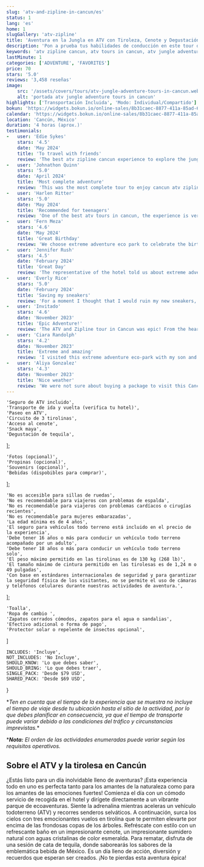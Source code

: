 ```yaml
---
slug: 'atv-and-zipline-in-cancun/es'
status: 1
lang: 'es'
home: 1
slugGallery: 'atv-zipline'
title: 'Aventura en la Jungla en ATV con Tiroleza, Cenote y Degustación de Tequila'
description: 'Pon a prueba tus habilidades de conducción en este tour de ATV y tiroleza en Cancún y nada en un hermoso cenote. La verdadera Aventura Extrema.'
keywords: 'atv zipline cancun, atv tours in cancun, atv jungle adventure tours in cancun, atv zipline cenote, atv cancun, atv cancun jungle, atv cancun cenote, atv cancun zipline, atv cancun tequila tasting, atv cancun extreme adventure'
lastMinute: 1
categories: ['ADVENTURE', 'FAVORITES']
price: 70
stars: '5.0'
reviews: '3,458 reseñas'
image:
    src: '/assets/covers/tours/atv-jungle-adventure-tours-in-cancun.webp'
    alt: 'portada atv jungle adventure tours in cancun'
highlights: ['Transportación Incluida', 'Modo: Individual/Compartido']
bokun: 'https://widgets.bokun.io/online-sales/8b31caec-8877-411a-85ad-682828170619/experience/670336?partialView=1'
calendar: 'https://widgets.bokun.io/online-sales/8b31caec-8877-411a-85ad-682828170619/experience-calendar/670336'
location: 'Cancún, México'
duration: '4 horas (aprox.)'
testimonials:
-   user: 'Edie Sykes'
    stars: '4.5'
    date: 'May 2024'
    title: 'To travel with friends'
    review: 'The best atv zipline cancun experience to explore the jungle, the nature and get to know the local culture. Especially if you travel with friends.'
-   user: 'Johnathon Quinn'
    stars: '5.0'
    date: 'April 2024'
    title: 'Most complete adventure'
    review: 'This was the most complete tour to enjoy cancun atv zipline cenote in a single day, as if that were not enough, the transfer to the park was included, they went for us and took us back to our hotel, little bit delay but they arrived.'
-   user: 'Harlen Ritter'
    stars: '5.0'
    date: 'May 2024'
    title: 'Recommended for teenagers'
    review: 'One of the best atv tours in cancun, the experience is very different and very complete, you will understand the local culture and traditions, you’ll taste traditional foods and my teenage children loved the zip line tour.'
-   user: 'Fern Meza'
    stars: '4.6'
    date: 'May 2024'
    title: 'Great Birthday'
    review: 'We choose extreme adventure eco park to celebrate the birthday of my wife and this was the best decision we made during our vacation. They picked us up at our hotel, the driver was really funny and very careful while driving even made some jokes during the travel. The staff is very professional and takes really good care of you. Thank you!'
-   user: 'Jennifer Rush'
    stars: '4.5'
    date: 'February 2024'
    title: 'Great Day'
    review: 'The representative of the hotel told us about extreme adventure eco park and suggested it was a good option for a half day tour in Cancun. He was absolutely right! The tour is about 4 hrs plus the transportation time from our hotel, which it wasnt far as we thought. We did muddy ATV’s, Fly on the zip lines and swam on the beautiufl cenote. Our guide Aldo was incredible and make us feel very special and laughing all the time. If you visit make sure you ask for him. Thank you for a great day!'
-   user: 'Everly Rice'
    stars: '5.0'
    date: 'February 2024'
    title: 'Saving my sneakers'
    review: 'For a moment I thought that I would ruin my new sneakers, since the tulum atv route will be muddy, however, they made the comment to prevent me, so I could buy other cheap water shoes so that I would not dirty my tennis shoes. Thank you very much to the very attentive and always friendly guides.'
-   user: 'Invitado'
    stars: '4.6'
    date: 'November 2023'
    title: 'Epic Adventure!'
    review: 'The ATV and Zipline tour in Cancun was epic! From the heart-pounding ATV ride through the jungle to the exhilarating ziplines and refreshing cenote dip, it was adrenaline-packed perfection.'
-   user: 'Ciara Randolph'
    stars: '4.2'
    date: 'November 2023'
    title: 'Extreme and amazing'
    review: 'I visited this extreme adventure eco-park with my son and husband and it is really something amazing! If you are looking for an extreme experience this is a must-do on your vacation in Cancun. All the staff made us feel at home and provided great service! thank you and will for sure be a back.'
-   user: 'Aliya Gonzalez'
    stars: '4.3'
    date: 'November 2023'
    title: 'Nice weather'
    review: 'We were not sure about buying a package to visit this Cancun eco-park, since i am afraid of the heights and dont like bugs, but i sincerily say it was a good choice! The weather was incredible and allow us to swim in a beautiful cenote, zipline, and do the ATVs which i loved since it was my first time riding an atv. The guide made sure i was safe all the time and made us laugh alot. I will for sure be back on my next visit to cancun.'
---
```



    'Seguro de ATV incluido',
    'Transporte de ida y vuelta (verifica tu hotel)',
    'Paseo en ATV',
    'Circuito de 3 tirolinas',
    'Acceso al cenote',
    'Snack maya',
    'Degustación de tequila',
];

    'Fotos (opcional)',
    'Propinas (opcional)',
    'Souvenirs (opcional)',
    'Bebidas (dispobibles para comprar)',
];

    'No es accesible para sillas de ruedas',
    'No es recomendable para viajeros con problemas de espalda',
    'No es recomendable para viajeros con problemas cardíacos o cirugías recientes',
    'No es recomendable para mujeres embarazadas',
    'La edad mínima es de 4 años',
    'El seguro para vehículos todo terreno está incluido en el precio de la experiencia',
    'Debe tener 16 años o más para conducir un vehículo todo terreno acompañado por un adulto',
    'Debe tener 18 años o más para conducir un vehículo todo terreno solo',
    'El peso máximo permitido en las tirolinas es de 130 kg (268 lb)',
    'El tamaño máximo de cintura permitido en las tirolesas es de 1,24 m o 49 pulgadas',
    'Con base en estándares internacionales de seguridad y para garantizar la seguridad física de los visitantes, no se permite el uso de cámaras y teléfonos celulares durante nuestras actividades de aventura.',
];

    'Toalla',
    'Ropa de cambio ',
    'Zapatos cerrados cómodos, zapatos para el agua o sandalias',
    'Efectivo adicional o forma de pago',
    'Protector solar o repelente de insectos opcional',
]

    INCLUDES: 'Incluye',
    NOT_INCLUDES: 'No Incluye',
    SHOULD_KNOW: 'Lo que debes saber',
    SHOULD_BRING: 'Lo que debes traer',
    SINGLE_PACK: 'Desde $79 USD',
    SHARED_PACK: 'Desde $69 USD',
}

<Inclusions 
    includes={included} 
    notIncludes={notIncluded}
    i18n={i18n}
/>

<p class="text-sm my-4">*<em>Ten en cuenta que el tiempo de la experiencia que se muestra no incluye el tiempo de viaje desde tu ubicación hasta el sitio de la actividad, por lo que debes planificar en consecuencia, ya que el tiempo de transporte puede variar debido a las condiciones del tráfico y circunstancias imprevistas.</em>*</p>

<p class="text-sm mb-4">*<em><strong>Nota:</strong> El orden de las actividades enumeradas puede variar según los requisitos operativos.</em></p>

<h2 class="text-xl md:text-3xl font-bold text-orange-600 mt-10 mb-4">Sobre el ATV y la tirolesa en Cancún</h2>

<p class="text-base md:text-lg mb-4">¿Estás listo para un día inolvidable lleno de aventuras? ¡Esta experiencia todo en uno es perfecta tanto para los amantes de la naturaleza como para los amantes de las emociones fuertes! Comienza el día con un cómodo servicio de recogida en el hotel y dirígete directamente a un vibrante parque de ecoaventuras. Siente la adrenalina mientras aceleras un vehículo todoterreno (ATV) y recorres senderos selváticos. A continuación, surca los cielos con tres emocionantes vuelos en tirolina que te permiten elevarte por encima de las frondosas copas de los árboles. Refréscate con estilo con un refrescante baño en un impresionante cenote, un impresionante sumidero natural con aguas cristalinas de color esmeralda. Para rematar, disfruta de una sesión de cata de tequila, donde saborearás los sabores de la emblemática bebida de México. Es un día lleno de acción, diversión y recuerdos que esperan ser creados. ¡No te pierdas esta aventura épica!</p>

<AtvModePackage i18n={i18n} />

<WhatYouShould 
    shouldKnow={shouldKnow} 
    shouldBring={shouldBring}
    i18n={i18n}
/>